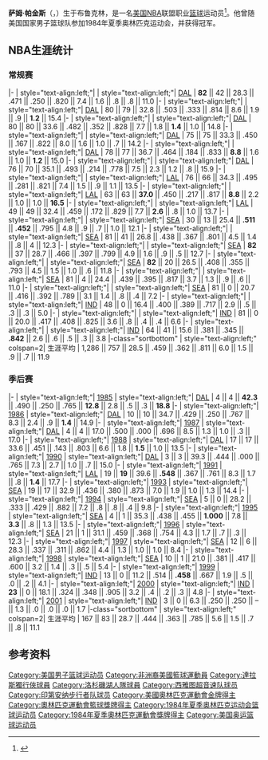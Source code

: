 {{noteTA|G1=NBA}}
{{Infobox NBA Player
| name         = 萨姆·帕金斯<br/>{{lang|en|Sam Perkins}}
| number       = 41,44,14
| image        = Sam_Perkins_(cropped).jpg
| position     = 大前锋，中锋，小前锋     
| birth_date   = {{Birth date|1961|6|14}}
| birth_place  = 
| nationality  = {{USA}}
| height_ft    = 6 
| height_in    = 9
| weight_lb    = 235
| highschool   = Shaker in Latham, New York 
| college      = University of North Carolina
| draft =
| draft_year   = 1984
| draft_round  = 1
| draft_pick   = 4
| draft_team   = [[达拉斯小牛|达拉斯小牛]]
| career_start = 1984
| career_end   = 2001
| teams        = <!-- 效力過球隊 -->
| coach        = <!-- 執教過球隊 -->
| highlights   = <!-- 生涯焦點與獲得獎項 -->
| stat1label   = 
| stat1value   = 
| stat2label   = 
| stat2value   = 
| stat3label   = 
| stat3value   = 
| letter       = 
| bbr          = 
| profile      = 
| HOF          = <!-- 名人堂 -->
| HOF_player   = <!-- 球員名人堂 -->
| HOF_coach    = <!-- 教練名人堂 -->
}}

'''萨姆·帕金斯'''（{{lang-en|'''Sam Perkins'''}}，{{bd|1961年|6月14日|}}）生于布鲁克林，是一名[[美国|美国]][[NBA|NBA]]联盟职业[[篮球|篮球]]运动员<ref>{{Cite web|url=http://www.basketball-reference.com/players/p/perkisa01.html|title=萨姆·帕金斯|accessdate=2016年4月18日|author=|date=|publisher=|archive-date=2021年4月23日|archive-url=https://web.archive.org/web/20210423224122/https://www.basketball-reference.com/players/p/perkisa01.html|dead-url=no}}</ref>。他曾随美国国家男子篮球队参加1984年夏季奥林匹克运动会，并获得冠军。

== NBA生涯统计 ==
{{NBA player statistics legend}}

=== 常规赛 ===

{{NBA player statistics start}}
|-
| style="text-align:left;"| {{nbay|1984}}
| style="text-align:left;"| [[達拉斯小牛|DAL]]
| '''82''' || 42 || 28.3 || .471 || .250 || .820 || 7.4 || 1.6 || .8 || .8 || 11.0
|-
| style="text-align:left;"| {{nbay|1985}}
| style="text-align:left;"| [[達拉斯小牛|DAL]]
| 80 || 79 || 32.8 || .503 || .333 || .814 || 8.6 || 1.9 || .9 || '''1.2''' || 15.4
|-
| style="text-align:left;"| {{nbay|1986}}
| style="text-align:left;"| [[達拉斯小牛|DAL]]
| 80 || 80 || 33.6 || .482 || .352 || .828 || 7.7 || 1.8 || '''1.4''' || 1.0 || 14.8
|-
| style="text-align:left;"| {{nbay|1987}}
| style="text-align:left;"| [[達拉斯小牛|DAL]]
| 75 || 75 || 33.3 || .450 || .167 || .822 || 8.0 || 1.6 || 1.0 || .7 || 14.2
|-
| style="text-align:left;"| {{nbay|1988}}
| style="text-align:left;"| [[達拉斯小牛|DAL]]
| 78 || 77 || 36.7 || .464 || .184 || .833 || '''8.8''' || 1.6 || 1.0 || '''1.2''' || 15.0
|-
| style="text-align:left;"| {{nbay|1989}}
| style="text-align:left;"| [[達拉斯小牛|DAL]]
| 76 || 70 || 35.1 || .493 || .214 || .778 || 7.5 || 2.3 || 1.2 || .8 || 15.9
|-
| style="text-align:left;"| {{nbay|1990}}
| style="text-align:left;"| [[洛杉磯湖人|LAL]]
| 76 || 66 || 34.3 || .495 || .281 || .821 || 7.4 || 1.5 || .9 || 1.1 || 13.5
|-
| style="text-align:left;"| {{nbay|1991}}
| style="text-align:left;"| [[洛杉磯湖人|LAL]]
| 63 || 63 || '''37.0''' || .450 || .217 || .817 || '''8.8''' || 2.2 || 1.0 || 1.0 || '''16.5'''
|-
| style="text-align:left;"| {{nbay|1992}}
| style="text-align:left;"| [[洛杉磯湖人|LAL]]
| 49 || 49 || 32.4 || .459 || .172 || .829 || 7.7 || '''2.6''' || .8 || 1.0 || 13.7
|-
| style="text-align:left;"| {{nbay|1992}}
| style="text-align:left;"| [[西雅圖超音速|SEA]]
| 30 || 13 || 25.4 || '''.511''' || '''.452''' || .795 || 4.8 || .9 || .7 || 1.0 || 12.1
|-
| style="text-align:left;"| {{nbay|1993}}
| style="text-align:left;"| [[西雅圖超音速|SEA]]
| 81 || 41 || 26.8 || .438 || .367 || .801 || 4.5 || 1.4 || .8 || 4 || 12.3
|-
| style="text-align:left;"| {{nbay|1994}}
| style="text-align:left;"| [[西雅圖超音速|SEA]]
| '''82''' || 37 || 28.7 || .466 || .397 || .799 || 4.9 || 1.6 || .9 || .5 || 12.7
|-
| style="text-align:left;"| {{nbay|1995}}
| style="text-align:left;"| [[西雅圖超音速|SEA]]
| '''82''' || 20 || 26.5 || .408 || .355 || .793 || 4.5 || 1.5 || 1.0 || .6 || 11.8
|-
| style="text-align:left;"| {{nbay|1996}}
| style="text-align:left;"| [[西雅圖超音速|SEA]]
| 81 || 4 || 24.4 || .439 || .395 || .817 || 3.7 || 1.3 || .9 || .6 || 11.0
|-
| style="text-align:left;"| {{nbay|1997}}
| style="text-align:left;"| [[西雅圖超音速|SEA]]
| 81 || 0 || 20.7 || .416 || .392 || .789 || 3.1 || 1.4 || .8 || .4 || 7.2
|-
| style="text-align:left;"| {{nbay|1998}}
| style="text-align:left;"| [[印第安那溜馬|IND]]
| 48 || 0 || 16.4 || .400 || .389 || .717 || 2.9 || .5 || .3 || .3 || 5.0
|-
| style="text-align:left;"| {{nbay|1999}}
| style="text-align:left;"| [[印第安那溜馬|IND]]
| 81 || 0 || 20.0 || .417 || .408 || .825 || 3.6 || .8 || .4 || .4 || 6.6
|-
| style="text-align:left;"| {{nbay|2000}}
| style="text-align:left;"| [[印第安那溜馬|IND]]
| 64 || 41 || 15.6 || .381 || .345 || '''.842''' || 2.6 || .6 || .5 || .3 || 3.8
|-class="sortbottom"
| style="text-align:left;" colspan=2| 生涯平均
| 1,286 || 757 || 28.5 || .459 || .362 || .811 || 6.0 || 1.5 || .9 || .7 || 11.9
{{S-end}}

=== 季后赛 ===

{{NBA player statistics start}}
|-
| style="text-align:left;"| [[1985_NBA_Playoffs|1985]]
| style="text-align:left;"| [[達拉斯小牛|DAL]]
| 4 || 4 || '''42.3''' || .490 || .250 || .765 || '''12.8''' || 2.8 || .5 || .3 || '''18.8'''
|-
| style="text-align:left;"| [[1986_NBA_Playoffs|1986]]
| style="text-align:left;"| [[達拉斯小牛|DAL]]
| 10 || 10 || 34.7 || .429 || .250 || .767 || 8.3 || 2.4 || .9 || '''1.4''' || 14.9
|-
| style="text-align:left;"| [[1987_NBA_Playoffs|1987]]
| style="text-align:left;"| [[達拉斯小牛|DAL]]
| 4 || 4 || 17.0 || .500 || .000 || .696 || 8.5 || 1.3 || 1.0 || .3 || 17.0
|-
| style="text-align:left;"| [[1988_NBA_Playoffs|1988]]
| style="text-align:left;"| [[達拉斯小牛|DAL]]
| 17 || 17 || 33.6 || .451 || .143 || .803 || 6.6 || 1.8 || '''1.5''' || 1.0 || 13.5
|-
| style="text-align:left;"| [[1990_NBA_Playoffs|1990]]
| style="text-align:left;"| [[達拉斯小牛|DAL]]
| 3 || 3 || 39.3 || .444 || .000 || .765 || 7.3 || 2.7 || 1.0 || .7 || 15.0
|-
| style="text-align:left;"| [[1991_NBA_Playoffs|1991]]
| style="text-align:left;"| [[洛杉磯湖人|LAL]]
| 19 || '''19''' || 39.6 || '''.548''' || .367 || .761 || 8.3 || 1.7 || .8 || '''1.4''' || 17.7
|-
| style="text-align:left;"| [[1993_NBA_Playoffs|1993]]
| style="text-align:left;"| [[西雅圖超音速|SEA]]
| 19 || 17 || 32.9 || .436 || .380 || .873 || 7.0 || 1.9 || 1.0 || 1.3 || 14.4
|-
| style="text-align:left;"| [[1994_NBA_Playoffs|1994]]
| style="text-align:left;"| [[西雅圖超音速|SEA]]
| 5 || 0 || 28.2 || .333 || .429 || .882 || 7.2 || .8 || .8 || .4 || 9.8
|-
| style="text-align:left;"| [[1995_NBA_Playoffs|1995]]
| style="text-align:left;"| [[西雅圖超音速|SEA]]
| 4 || 1 || 35.3 || .438 || .455 || '''1.000''' || 7.8 || '''3.3''' || .8 || 1.3 || 13.5
|-
| style="text-align:left;"| [[1996_NBA_Playoffs|1996]]
| style="text-align:left;"| [[西雅圖超音速|SEA]]
| 21 || 1 || 31.1 || .459 || .368 || .754 || 4.3 || 1.7 || .7 || .3 || 12.3
|-
| style="text-align:left;"| [[1997_NBA_Playoffs|1997]]
| style="text-align:left;"| [[西雅圖超音速|SEA]]
| 12 || 6 || 28.3 || .337 || .311 || .862 || 4.4 || 1.3 || 1.0 || 1.0 || 8.4
|-
| style="text-align:left;"| [[1998_NBA_Playoffs|1998]]
| style="text-align:left;"| [[西雅圖超音速|SEA]]
| 10 || 1 || 21.0 || .381 || .417 || .600 || 3.2 || 1.4 || .3 || .5 || 5.4
|-
| style="text-align:left;"| [[1999_NBA_Playoffs|1999]]
| style="text-align:left;"| [[印第安那溜馬|IND]]
| 13 || 0 || 11.2 || .514 || '''.458''' || .667 || 1.9 || .5 || .0 || .2 || 4.1
|-
| style="text-align:left;"| [[2000_NBA_Playoffs|2000]]
| style="text-align:left;"| [[印第安那溜馬|IND]]
| '''23''' || 0 || 18.1 || .324 || .348 || .905 || 3.2 || .4 || .2 || .3 || 4.8
|-
| style="text-align:left;"| [[2001_NBA_Playoffs|2001]]
| style="text-align:left;"| [[印第安那溜馬|IND]]
| 3 || 0 || 6.3 || .250 || .250 || – || 1.3 || .0 || .0 || .0 || 1.7
|-class="sortbottom"
| style="text-align:left;" colspan=2| 生涯平均
| 167 || 83 || 28.7 || .444 || .363 || .785 || 5.6 || 1.5 || .7 || .8 || 11.1
{{S-end}}

== 参考资料 ==
{{reflist}}

{{Basketball-player-stub}}
{{1984 NBA Draft}}
{{美国篮球年度最佳男运动员}}
{{1984年夏季奥运会美国男子篮球阵容}}

{{Authority control}}
{{DEFAULTSORT:Perkins, Sam}}
[[Category:美国男子篮球运动员|Category:美国男子篮球运动员]]
[[Category:非洲裔美國籃球運動員|Category:非洲裔美國籃球運動員]]
[[Category:達拉斯獨行俠球員|Category:達拉斯獨行俠球員]]
[[Category:洛杉磯湖人隊球員|Category:洛杉磯湖人隊球員]]
[[Category:西雅图超音速队球员|Category:西雅图超音速队球员]]
[[Category:印第安纳步行者队球员|Category:印第安纳步行者队球员]]
[[Category:美國奧林匹克運動會金牌得主|Category:美國奧林匹克運動會金牌得主]]
[[Category:奧林匹克運動會籃球獎牌得主|Category:奧林匹克運動會籃球獎牌得主]]
[[Category:1984年夏季奥林匹克运动会篮球运动员|Category:1984年夏季奥林匹克运动会篮球运动员]]
[[Category:1984年夏季奧林匹克運動會獎牌得主|Category:1984年夏季奧林匹克運動會獎牌得主]]
[[Category:美国奥运篮球运动员|Category:美国奥运篮球运动员]]